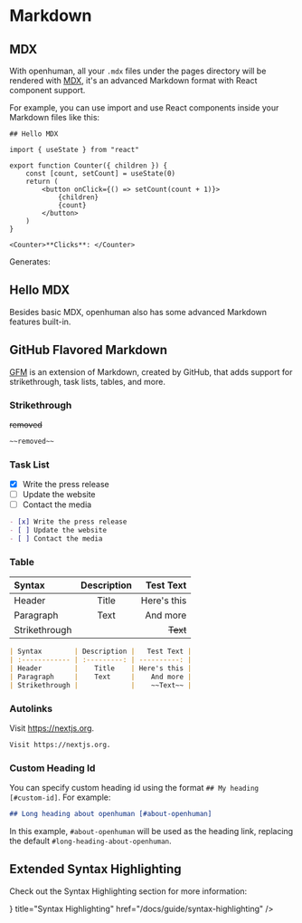 # Markdown

## MDX

With openhuman, all your `.mdx` files under the pages directory will be rendered
with [MDX](https://mdxjs.com/about), it's an advanced Markdown format with React
component support.

For example, you can use import and use React components inside your Markdown
files like this:

```mdx filename="Markdown"
## Hello MDX

import { useState } from "react"

export function Counter({ children }) {
    const [count, setCount] = useState(0)
    return (
        <button onClick={() => setCount(count + 1)}>
            {children}
            {count}
        </button>
    )
}

<Counter>**Clicks**: </Counter>
```

Generates:

<div className="mt-6 rounded-xl border border-gray-200 p-4 dark:border-gray-900">
    <h2>Hello MDX</h2>
</div>

Besides basic MDX, openhuman also has some advanced Markdown features built-in.

## GitHub Flavored Markdown

[GFM](https://github.github.com/gfm) is an extension of Markdown, created by
GitHub, that adds support for strikethrough, task lists, tables, and more.

### Strikethrough

~~removed~~

```md filename="Markdown"
~~removed~~
```

### Task List

- [x] Write the press release
- [ ] Update the website
- [ ] Contact the media

```md filename="Markdown"
- [x] Write the press release
- [ ] Update the website
- [ ] Contact the media
```

### Table

| Syntax        | Description |   Test Text |
| :------------ | :---------: | ----------: |
| Header        |    Title    | Here's this |
| Paragraph     |    Text     |    And more |
| Strikethrough |             |    ~~Text~~ |

```md filename="Markdown"
| Syntax        | Description |   Test Text |
| :------------ | :---------: | ----------: |
| Header        |    Title    | Here's this |
| Paragraph     |    Text     |    And more |
| Strikethrough |             |    ~~Text~~ |
```

### Autolinks

Visit https://nextjs.org.

```md
Visit https://nextjs.org.
```

### Custom Heading Id

You can specify custom heading id using the format `## My heading [#custom-id]`.
For example:

```md filename="Markdown"
## Long heading about openhuman [#about-openhuman]
```

In this example, `#about-openhuman` will be used as the heading link, replacing the
default `#long-heading-about-openhuman`.

## Extended Syntax Highlighting


Check out the Syntax Highlighting section for more information:

<Cards>
    <Card icon={<StarsIcon />} title="Syntax Highlighting" href="/docs/guide/syntax-highlighting" />
</Cards>
